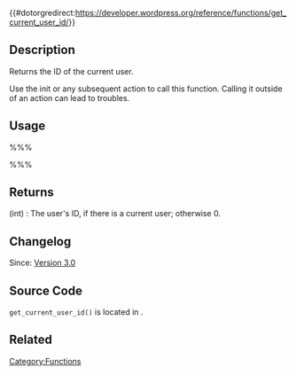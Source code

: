 {{#dotorgredirect:https://developer.wordpress.org/reference/functions/get_current_user_id/}}

{{Languages|
{{en|Function Reference/get_current_user_id}}
{{it|Riferimento funzioni/get_current_user_id}}
}}

== Description ==

Returns the ID of the current user. 

Use the init or any subsequent action to call this function. Calling it outside of an action can lead to troubles.

== Usage ==

%%% <?php $user_ID = get_current_user_id(); ?> %%%

== Returns ==
; (int) : The user's ID, if there is a current user; otherwise 0.

== Changelog ==

Since: [[Version 3.0]]

== Source Code ==

<code>get_current_user_id()</code> is located in {{Trac|wp-includes/user.php}}.

== Related ==

{{Get User Tags}}

{{Current User Tags}}

{{Tag Footer}}

[[Category:Functions]]